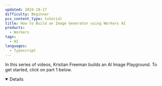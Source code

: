 ```yaml
---
updated: 2024-10-17
difficulty: Beginner
pcx_content_type: tutorial
title: How to Build an Image Generator using Workers AI
products:
  - Workers
tags:
  - AI
languages:
  - Typescript
---
```



In this series of videos, Kristian Freeman builds an AI Image Playground. To get started, click on part 1 below.

<Details header="Video Series" open>

<DirectoryListing folder="workers-ai/tutorials/image-generation-playground" />

</Details>
